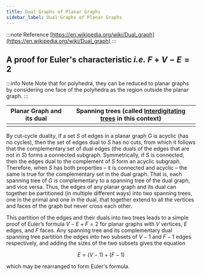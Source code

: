 ```yaml
---
title: Dual Graphs of Planar Graphs
sidebar_label: Dual Graphs of Planar Graphs
---
```



:::note Reference
[https://en.wikipedia.org/wiki/Dual_graph](https://en.wikipedia.org/wiki/Dual_graph)
:::

## A proof for Euler's characteristic _i.e._ $F + V - E = 2$

:::info Note
Note that for polyhedra, they can be reduced to planar graphs by considering one face of the polyhedra as the region outside the planar graph.
:::

| Planar Graph and its dual | Spanning trees (called <u>Interdigitating trees</u> in this context) |
| :---: | :----: |
| <Image src={imageDualGraph} alt="" /> | <Image src={imageDualGraphSpanningTree} alt="" /> |

By cut-cycle duality, if a set $S$ of edges in a planar graph $G$ is acyclic (has no cycles), then the set of edges dual to $S$ has no cuts, from which it follows that the complementary set of dual edges (the duals of the edges that are not in $S$) forms a connected subgraph. Symmetrically, if $S$ is connected, then the edges dual to the complement of $S$ form an acyclic subgraph. Therefore, when $S$ has both properties – it is connected and acyclic – the same is true for the complementary set in the dual graph. That is, each spanning tree of $G$ is complementary to a spanning tree of the dual graph, and vice versa. Thus, the edges of any planar graph and its dual can together be partitioned (in multiple different ways) into two spanning trees, one in the primal and one in the dual, that together extend to all the vertices and faces of the graph but never cross each other.

This partition of the edges and their duals into two trees leads to a simple proof of Euler’s formula $V - E + F = 2$ for planar graphs with $V$ vertices, $E$ edges, and $F$ faces. Any spanning tree and its complementary dual spanning tree partition the edges into two subsets of $V - 1$ and $F - 1$ edges respectively, and adding the sizes of the two subsets gives the equation

$$
E = (V - 1) + (F - 1)
$$

which may be rearranged to form Euler's formula.
